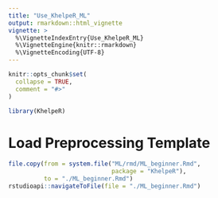 ```yaml
---
title: "Use_KhelpeR_ML"
output: rmarkdown::html_vignette
vignette: >
  %\VignetteIndexEntry{Use_KhelpeR_ML}
  %\VignetteEngine{knitr::rmarkdown}
  %\VignetteEncoding{UTF-8}
---
```


```r
knitr::opts_chunk$set(
  collapse = TRUE,
  comment = "#>"
)
```

```r
library(KhelpeR)
```

# Load Preprocessing Template

```r
file.copy(from = system.file("ML/rmd/ML_beginner.Rmd",
                             package = "KhelpeR"),
          to = "./ML_beginner.Rmd")
rstudioapi::navigateToFile(file = "./ML_beginner.Rmd")
```

